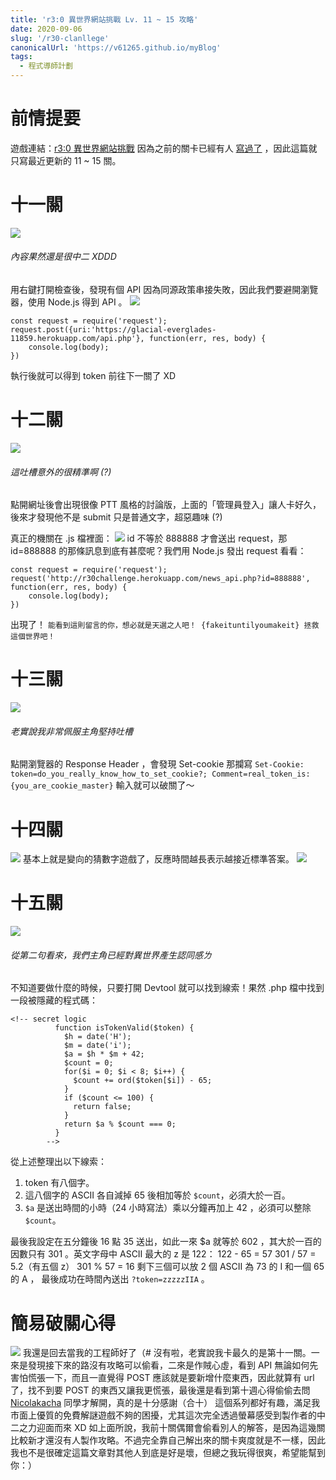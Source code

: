 ```yaml
---
title: 'r3:0 異世界網站挑戰 Lv. 11 ~ 15 攻略'
date: 2020-09-06
slug: '/r30-clanllege'
canonicalUrl: 'https://v61265.github.io/myBlog'
tags:
  - 程式導師計劃
---
```


# 前情提要

遊戲連結：[r3:0 異世界網站挑戰](https://r30challenge.herokuapp.com/)
因為之前的關卡已經有人 [寫過了](https://hsiangfeng.github.io/javascript/20190728/313613648/) ，因此這篇就只寫最近更新的 11 ~ 15 關。

# 十一關

![](https://static.coderbridge.com/img/v61265/a87d552441bf49578eb5da42d466f6b6.png)

###### 內容果然還是很中二 XDDD

用右鍵打開檢查後，發現有個 API 因為同源政策串接失敗，因此我們要避開瀏覽器，使用 Node.js 得到 API 。
![](https://static.coderbridge.com/img/v61265/485db60c57504e21b71048ad8f74ed7a.png)

```
const request = require('request');
request.post({uri:'https://glacial-everglades-11859.herokuapp.com/api.php'}, function(err, res, body) {
    console.log(body);
})
```

執行後就可以得到 token 前往下一關了 XD

# 十二關

![](https://static.coderbridge.com/img/v61265/b26a62ac23ab4a53baa14b3002552bc9.png)

###### 這吐槽意外的很精準啊 (?)

點開網址後會出現很像 PTT 風格的討論版，上面的「管理員登入」讓人卡好久，後來才發現他不是 submit 只是普通文字，超惡趣味 (?)

真正的機關在 .js 檔裡面：
![](https://static.coderbridge.com/img/v61265/433787f94e9245baa779a50f5075e547.png)
id 不等於 888888 才會送出 request，那 id=888888 的那條訊息到底有甚麼呢？我們用 Node.js 發出 request 看看：

```
const request = require('request');
request('http://r30challenge.herokuapp.com/news_api.php?id=888888', function(err, res, body) {
    console.log(body);
})
```

出現了！
`能看到這則留言的你，想必就是天選之人吧！ {fakeituntilyoumakeit} 拯救這個世界吧！`

# 十三關

![](https://static.coderbridge.com/img/v61265/1fa9dbd9f62740f299db3ce7f36b722c.png)

###### 老實說我非常佩服主角堅持吐槽

點開瀏覽器的 Response Header ，會發現 Set-cookie 那攔寫 `Set-Cookie: token=do_you_really_know_how_to_set_cookie?; Comment=real_token_is:{you_are_cookie_master}`
輸入就可以破關了～

# 十四關

![](https://static.coderbridge.com/img/v61265/439e3fbe38444888a27420cbef24ff82.png)
基本上就是變向的猜數字遊戲了，反應時間越長表示越接近標準答案。
![](https://static.coderbridge.com/img/v61265/fcfb8c2cc1f74e89bb4f59c80da2e8b1.png)

# 十五關

![](https://static.coderbridge.com/img/v61265/529ca75440b946fba2c2913f12985fbd.png)

###### 從第二句看來，我們主角已經對異世界產生認同感ㄌ

不知道要做什麼的時候，只要打開 Devtool 就可以找到線索！果然 .php 檔中找到一段被隱藏的程式碼：

```
<!-- secret logic
          function isTokenValid($token) {
            $h = date('H');
            $m = date('i');
            $a = $h * $m + 42;
            $count = 0;
            for($i = 0; $i < 8; $i++) {
              $count += ord($token[$i]) - 65;
            }
            if ($count <= 100) {
              return false;
            }
            return $a % $count === 0;
          }
        -->
```

從上述整理出以下線索：

1. token 有八個字。
2. 這八個字的 ASCII 各自減掉 65 後相加等於 `$count`，必須大於一百。
3. `$a` 是送出時間的小時（24 小時寫法）乘以分鐘再加上 42 ，必須可以整除 `$count`。

最後我設定在五分鐘後 16 點 35 送出，如此一來 $a 就等於 602 ，其大於一百的因數只有 301 。英文字母中 ASCII 最大的 z 是 122：
122 - 65 = 57
301 / 57 = 5.2（有五個 z）
301 % 57 = 16
剩下三個可以放 2 個 ASCII 為 73 的 I 和一個 65 的 A ， 最後成功在時間內送出 `?token=zzzzzIIA` 。

# 簡易破關心得

![](https://static.coderbridge.com/img/v61265/45d1db85ee064f618afd88d62d13a897.png)
我還是回去當我的工程師好了（#
沒有啦，老實說我卡最久的是第十一關。一來是發現接下來的路沒有攻略可以偷看，二來是作賊心虛，看到 API 無論如何先害怕慌張一下，而且一直覺得 POST 應該就是要新增什麼東西，因此就算有 url 了，找不到要 POST 的東西又讓我更慌張，最後還是看到第十週心得偷偷去問 [Nicolakacha](https://github.com/Nicolakacha) 同學才解開，真的是十分感謝（合十）
這個系列都好有趣，滿足我市面上優質的免費解謎遊戲不夠的困擾，尤其這次完全透過螢幕感受到製作者的中二之力迎面而來 XD
如上面所說，我前十關偶爾會偷看別人的解答，是因為這幾關比較新才還沒有人製作攻略。不過完全靠自己解出來的關卡爽度就是不一樣，因此我也不是很確定這篇文章對其他人到底是好是壞，但總之我玩得很爽，希望能幫到你：）
